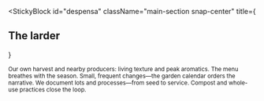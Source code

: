 
<StickyBlock
  id="despensa"
  className="main-section snap-center"
  title={<Reveal preset="up"><h2 className="text-2xl md:text-4xl font-semibold">The larder</h2></Reveal>}
>
  <Sub id="proximidad">
    Our own harvest and nearby producers: living texture and peak aromatics.
  </Sub>

  <Sub id="temporada" preset="left">
    The menu breathes with the season. Small, frequent changes—the garden calendar orders the narrative.
  </Sub>

  <Sub id="trazabilidad" preset="fade">
    We document lots and processes—from seed to service. Compost and whole-use practices close the loop.
  </Sub>
</StickyBlock>

<ParallaxImage src="/images/farm/garden.jpg" alt="Garden proximity" heightVh={56} speed={0.26} scale={[1.04,1]} />
